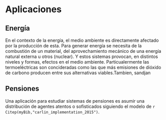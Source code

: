 # Aplicaciones {#aplicaciones}


## Energía
En el contexto de la energía, el medio ambiente es directamente afectado por la producción de esta. Para generar energía se necesita de la combustión de un material, del aprovechamiento mecánico de una energía natural externa u otros (nuclear). Y estos sistemas provocan, en distintos niveles y formas, efectos en el medio ambiente. Particualermente las termoeléctricas son concideradas como las que más emisiones de dióxido de carbono producen entre sus alternativas viables.Tambien, sandjan 

## Pensiones

Una aplicación para estudiar sistemas de pensiones es asumir una distribución de agentes atentos o sofisticados siguiendo el modelo de `r Citep(myBib,"carlin_implementation_2015")`.
